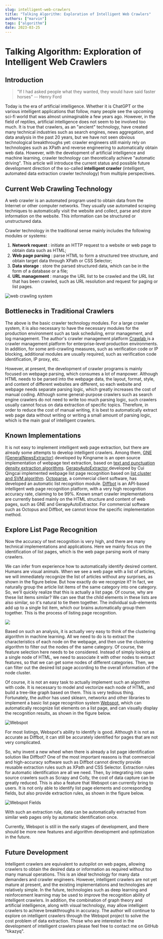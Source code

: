 ```yaml
---
slug: intelligent-web-crawlers
title: "Talking Algorithm: Exploration of Intelligent Web Crawlers"
authors: ["marvin"]
tags: ["algorithm"]
date: 2023-03-25
---
```




# Talking Algorithm: Exploration of Intelligent Web Crawlers

## Introduction

> "If I had asked people what they wanted, they would have said faster horses" -- Henry Ford

Today is the era of artificial intelligence. Whether it is ChatGPT or the various intelligent applications that follow, many people see the upcoming sci-fi world that was almost unimaginable a few years ago. However, in the field of reptiles, artificial intelligence does not seem to be involved too much. It is true that crawlers, as an "ancient" technology, have created many technical industries such as search engines, news aggregation, and data analysis in the past 20 years, but we have not seen obvious technological breakthroughs yet: crawler engineers still mainly rely on technologies such as XPath and reverse engineering to automatically obtain web data. However, with the development of artificial intelligence and machine learning, crawler technology can theoretically achieve "automatic driving". This article will introduce the current status and possible future development direction of the so-called **intelligent crawler** (intelligent, automated data extraction crawler technology) from multiple perspectives.

## Current Web Crawling Technology

A web crawler is an automated program used to obtain data from the Internet or other computer networks. They usually use automated scraping techniques to automatically visit the website and collect, parse and store information on the website. This information can be structured or unstructured data.

Crawler technology in the traditional sense mainly includes the following modules or systems:

1. **Network request** : initiate an HTTP request to a website or web page to obtain data such as HTML;
2. **Web page parsing** : parse HTML to form a structured tree structure, and obtain target data through XPath or CSS Selector;
3. **Data storage** : store the parsed structured data, which can be in the form of a database or a file;
4. **URL management** : manage the URL list to be crawled and the URL list that has been crawled, such as URL resolution and request for paging or list pages.

![web crawling system](https://codao.crawlab.cn/images/2023-03-25-061834.png)

<!--truncate-->

## Bottlenecks in Traditional Crawlers

The above is the basic crawler technology modules. For a large crawler system, it is also necessary to have the necessary modules for the production environment such as task scheduling, error management, and log management. The author's crawler management platform [Crawlab ](https://www.crawlab.cn)is a crawler management platform for enterprise-level production environments. In addition, for some anti-crawling measures, such as verification code or IP blocking, additional modules are usually required, such as verification code identification, IP proxy, etc.

However, at present, the development of crawler programs is mainly focused on webpage parsing, which consumes a lot of manpower. Although HTML needs to be parsed into the webpage data, the layout, format, style, and content of different websites are different, so each website and webpage needs separate parsing logic, which greatly increases the cost of manual coding. Although some general-purpose crawlers such as search engine crawlers do not need to write too much parsing logic, such crawlers usually cannot focus on data extraction of specific topics. Therefore, in order to reduce the cost of manual writing, it is best to automatically extract web page data without writing or writing a small amount of parsing logic, which is the main goal of intelligent crawlers.

## Known Implementations

It is not easy to implement intelligent web page extraction, but there are already some attempts to develop intelligent crawlers. Among them, [GNE (GeneralNewsExtractor)](https://github.com/GeneralNewsExtractor/GeneralNewsExtractor) developed by Kingname is an open source implementation of webpage text extraction, based on [text and punctuation density extraction algorithms](https://kns.cnki.net/KCMS/detail/detail.aspx?dbcode=CJFQ&dbname=CJFDLAST2019&filename=GWDZ201908029&v=MDY4MTRxVHJXTTFGckNVUkxPZmJ1Wm5GQ2poVXJyQklqclBkTEc0SDlqTXA0OUhiWVI4ZVgxTHV4WVM3RGgxVDM=). [GerapyAutoExtractor ](https://github.com/Gerapy/GerapyAutoExtractor)developed by Cui Qingcai implemented webpage list page recognition based on [list cluster and SVM algorithm](https://cuiqingcai.com/9531.html). [Octoparse](https://www.octoparse.com/), a commercial client software, has developed an automatic list recognition module. [Diffbot](https://www.diffbot.com/) is an API-based intelligent web page recognition platform, with a very high recognition accuracy rate, claiming to be 99%. Known smart crawler implementations are currently based mainly on the HTML structure and content of web pages, such as GNE and GerapyAutoExtractor. For commercial software such as Octopus and Diffbot, we cannot know the specific implementation method.

## Explore List Page Recognition

Now the accuracy of text recognition is very high, and there are many technical implementations and applications. Here we mainly focus on the identification of list pages, which is the web page parsing work of many crawlers.

We can infer from experience how to automatically identify desired content. Humans are visual animals. When we see a web page with a list of articles, we will immediately recognize the list of articles without any surprises, as shown in the figure below. But how exactly do we recognize it? In fact, we naturally group the article list items of the same category into one category. So, we'll quickly realize that this is actually a list page. Of course, why are these list items similar? We can see that the child elements in these lists are also similar, so it's natural to tie them together. The individual sub-elements add up to a single list item, which our brains automatically group them together. This is the process of listing page recognition.

![](https://codao.crawlab.cn/images/2023-03-25-051730.png)

Based on such an analysis, it is actually very easy to think of the clustering algorithm in machine learning. All we need to do is to extract the characteristics of each node on the webpage, and then use the clustering algorithm to filter out the nodes of the same category. Of course, the feature selection here needs to be considered. Instead of simply looking at a single node of HTML, we need to associate it with other nodes to extract features, so that we can get some nodes of different categories. Then, we can filter out the desired list page according to the overall information of the node cluster.

Of course, it is not an easy task to actually implement such an algorithm with code. It is necessary to model and vectorize each node of HTML, and build a tree-like graph based on them. This is very tedious thing. Fortunately, the author has used sklearn, networkx and other libraries to implement a basic list page recognition system [Webspot](https://github.com/crawlab-team/webspot), which can automatically recognize list elements on a list page, and can visually display the recognition results, as shown in the figure below.

![Webspot](https://codao.crawlab.cn/images/2023-03-25-063054.png)

For most listings, Webspot's ability to identify is good. Although it is not as accurate as Diffbot, it can still be accurately identified for pages that are not very complicated.

So, why invent a new wheel when there is already a list page identification solution like Diffbot? One of the most important reasons is that commercial and high-accuracy software such as Diffbot cannot directly provide reusable extraction rules such as XPath and CSS Selector. Extraction rules for automatic identification are all we need. Then, by integrating into open source crawlers such as Scrapy and Colly, the cost of data capture can be greatly reduced. This is also a feature that Webspot can currently bring to users. It is not only able to identify list page elements and corresponding fields, but also provide extraction rules, as shown in the figure below.

![Webspot Fields](https://codao.crawlab.cn/images/2023-03-25-054928.png)

With such an extraction rule, data can be automatically extracted from similar web pages only by automatic identification once.

Currently, Webspot is still in the early stages of development, and there should be more new features and algorithm development and optimization in the future.

## Future Development

Intelligent crawlers are equivalent to autopilot on web pages, allowing crawlers to obtain the desired data or information as required without too many manual operations. This is an ideal technology for many data demanders and crawler engineers. However, intelligent crawlers are not yet mature at present, and the existing implementations and technologies are relatively simple. In the future, technologies such as deep learning and reinforcement learning may be used to improve the recognition ability of intelligent crawlers. In addition, the combination of graph theory and artificial intelligence, along with visual technology, may allow intelligent crawlers to achieve breakthroughs in accuracy. The author will continue to explore on intelligent crawlers through the Webspot project to solve the cost problem of data extraction. Those who are interested in the development of intelligent crawlers please feel free to contact me on GitHub "tikazyq".
